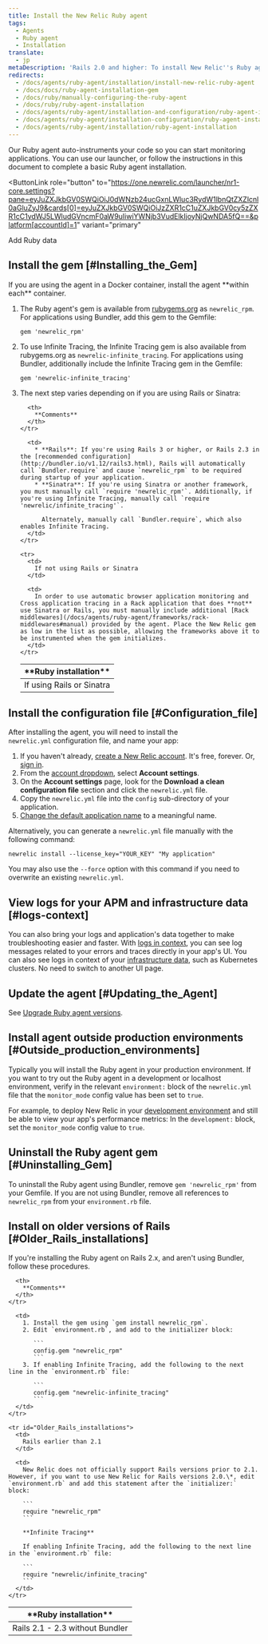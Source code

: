 ```yaml
---
title: Install the New Relic Ruby agent
tags:
  - Agents
  - Ruby agent
  - Installation
translate:
  - jp
metaDescription: 'Rails 2.0 and higher: To install New Relic''s Ruby agent as a gem, start here.'
redirects:
  - /docs/agents/ruby-agent/installation/install-new-relic-ruby-agent
  - /docs/docs/ruby-agent-installation-gem
  - /docs/ruby/manually-configuring-the-ruby-agent
  - /docs/ruby/ruby-agent-installation
  - /docs/agents/ruby-agent/installation-and-configuration/ruby-agent-installation
  - /docs/agents/ruby-agent/installation-configuration/ruby-agent-installation
  - /docs/agents/ruby-agent/installation/ruby-agent-installation
---
```


Our Ruby agent auto-instruments your code so you can start monitoring applications. You can use our launcher, or follow the instructions in this document to complete a basic Ruby agent installation.

<ButtonLink
  role="button"
  to="https://one.newrelic.com/launcher/nr1-core.settings?pane=eyJuZXJkbGV0SWQiOiJ0dWNzb24ucGxnLWluc3RydW1lbnQtZXZlcnl0aGluZyJ9&cards[0]=eyJuZXJkbGV0SWQiOiJzZXR1cC1uZXJkbGV0cy5zZXR1cC1ydWJ5LWludGVncmF0aW9uIiwiYWNjb3VudElkIjoyNjQwNDA5fQ==&platform[accountId]=1"
  variant="primary"
>
  Add Ruby data
</ButtonLink>

## Install the gem [#Installing_the_Gem]

<Callout variant="important">
  If you are using the agent in a Docker container, install the agent **within each** container.
</Callout>

1. The Ruby agent's gem is available from [rubygems.org](https://rubygems.org/) as `newrelic_rpm`. For applications using Bundler, add this gem to the Gemfile:

   ```
   gem 'newrelic_rpm'
   ```
2. To use Infinite Tracing, the Infinite Tracing gem is also available from rubygems.org as `newrelic-infinite_tracing`. For applications using Bundler, additionally include the Infinite Tracing gem in the Gemfile:

   ```
   gem 'newrelic-infinite_tracing'
   ```
3. The next step varies depending on if you are using Rails or Sinatra:

   <table>
     <thead>
       <tr>
         <th style={{ width: "200px" }}>
           **Ruby installation**
         </th>

         <th>
           **Comments**
         </th>
       </tr>
     </thead>

     <tbody>
       <tr>
         <td>
           If using Rails or Sinatra
         </td>

         <td>
           * **Rails**: If you're using Rails 3 or higher, or Rails 2.3 in the [recommended configuration](http://bundler.io/v1.12/rails3.html), Rails will automatically call `Bundler.require` and cause `newrelic_rpm` to be required during startup of your application.
           * **Sinatra**: If you're using Sinatra or another framework, you must manually call `require 'newrelic_rpm'`. Additionally, if you're using Infinite Tracing, manually call `require 'newrelic/infinite_tracing'`.

             Alternately, manually call `Bundler.require`, which also enables Infinite Tracing.
         </td>
       </tr>

       <tr>
         <td>
           If not using Rails or Sinatra
         </td>

         <td>
           In order to use automatic browser application monitoring and Cross application tracing in a Rack application that does **not** use Sinatra or Rails, you must manually include additional [Rack middlewares](/docs/agents/ruby-agent/frameworks/rack-middlewares#manual) provided by the agent. Place the New Relic gem as low in the list as possible, allowing the frameworks above it to be instrumented when the gem initializes.
         </td>
       </tr>
     </tbody>
   </table>

## Install the configuration file [#Configuration_file]

After installing the agent, you will need to install the `newrelic.yml` configuration file, and name your app:

1. If you haven't already, [create a New Relic account](https://newrelic.com/signup). It's free, forever. Or, [sign in](https://one.newrelic.com/).
2. From the [account dropdown](/docs/accounts-partnerships/education/getting-started-new-relic/glossary#account-dropdown), select **Account settings**.
3. On the **Account settings** page, look for the **Download a clean configuration file** section and click the `newrelic.yml` file.
4. Copy the `newrelic.yml` file into the `config` sub-directory of your application.
5. [Change the default application name](/docs/agents/manage-apm-agents/app-naming/name-your-application) to a meaningful name.

Alternatively, you can generate a `newrelic.yml` file manually with the following command:

```
newrelic install --license_key="YOUR_KEY" "My application"
```

You may also use the `--force` option with this command if you need to overwrite an existing `newrelic.yml`.

<InstallFeedback />

## View logs for your APM and infrastructure data [#logs-context]

You can also bring your logs and application's data together to make troubleshooting easier and faster. With [logs in context](/docs/logs/logs-context/configure-logs-context-ruby/), you can see log messages related to your errors and traces directly in your app's UI. You can also see logs in context of your [infrastructure data](/docs/logs/forward-logs/forward-your-logs-using-infrastructure-agent/), such as Kubernetes clusters. No need to switch to another UI page.

## Update the agent [#Updating_the_Agent]

See [Upgrade Ruby agent versions](/docs/agents/ruby-agent/installation/upgrade-ruby-agent-versions).

## Install agent outside production environments [#Outside_production_environments]

Typically you will install the Ruby agent in your production environment. If you want to try out the Ruby agent in a development or localhost environment, verify in the relevant `environment:` block of the `newrelic.yml` file that the `monitor_mode` config value has been set to `true`.

For example, to deploy New Relic in your [development environment](/docs/ruby/developer-mode) and still be able to view your app's performance metrics: In the `development:` block, set the `monitor_mode` config value to `true`.

## Uninstall the Ruby agent gem [#Uninstalling_Gem]

To uninstall the Ruby agent using Bundler, remove `gem 'newrelic_rpm'` from your Gemfile. If you are not using Bundler, remove all references to `newrelic_rpm` from your `environment.rb` file.

## Install on older versions of Rails [#Older_Rails_installations]

If you're installing the Ruby agent on Rails 2.x, and aren't using Bundler, follow these procedures.

<table>
  <thead>
    <tr>
      <th style={{ width: "200px" }}>
        **Ruby installation**
      </th>

      <th>
        **Comments**
      </th>
    </tr>
  </thead>

  <tbody>
    <tr id="Rails2_Without_Bundler">
      <td>
        Rails 2.1 - 2.3 without Bundler
      </td>

      <td>
        1. Install the gem using `gem install newrelic_rpm`.
        2. Edit `environment.rb`, and add to the initializer block:

           ```
           config.gem "newrelic_rpm"
           ```
        3. If enabling Infinite Tracing, add the following to the next line in the `environment.rb` file:

           ```
           config.gem "newrelic-infinite_tracing"
           ```
      </td>
    </tr>

    <tr id="Older_Rails_installations">
      <td>
        Rails earlier than 2.1
      </td>

      <td>
        New Relic does not officially support Rails versions prior to 2.1. However, if you want to use New Relic for Rails versions 2.0.\*, edit `environment.rb` and add this statement after the `initializer:` block:

        ```
        require "newrelic_rpm"
        ```

        **Infinite Tracing**

        If enabling Infinite Tracing, add the following to the next line in the `environment.rb` file:

        ```
        require "newrelic/infinite_tracing"
        ```
      </td>
    </tr>
  </tbody>
</table>

